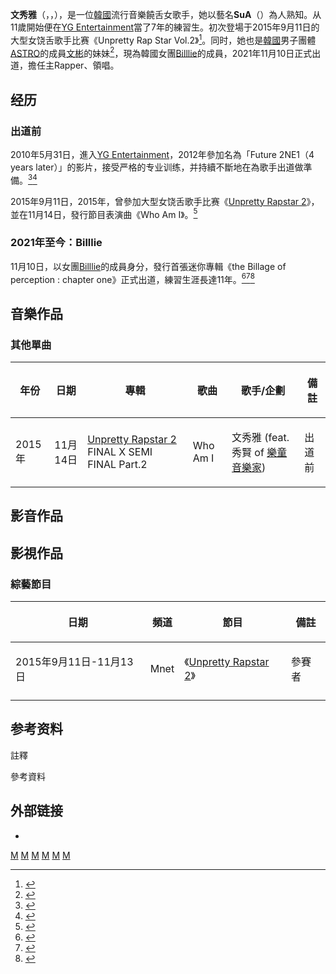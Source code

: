 {{for|Dreamcatcher成員|秀雅}}
{{藝人
|姓名 =  MOON SUA
|圖片 = 
|類型 = 女歌手
|本名 = 文秀雅
|外文名 = 문수아
|羅馬拼音 = Moon Su A
|暱稱 = SuA
|國籍 = {{KOR}}
|出生日期 = {{birth_date_and_age|1999|9|9}}<br>{{KOR}}[[忠清北道|忠清北道]][[清州市|清州市]]
|職業 = [[歌手|歌手]]、[[舞者|舞者]]
|語言 = [[韓語|韓語]]、[[英語|英語]] 
|教育程度 = {{link-ko|西原中學校|서원중학교 (충북)}}（畢業）<br>{{link-ko|新鳳高等學校|신봉고등학교}}（畢業）
|宗教信仰 = 
|親屬 =  [[文彬_(韓國歌手)|文彬]]（哥哥）
|音樂類型 = [[韓國流行音樂|K-pop]]、[[Hip_hop|Hip hop]]、[[R&B|R&B]]、[[Rapping|Rapping]]
|演奏樂器 = 
|出道地點 = {{KOR}} 
|出道作 = 《the Billage of perception : chapter one》
|出道日期 = {{KOR}} {{start date and age|2021|11|10}}
|代表作 = 
|活躍年代 = 2015年至今
|唱片公司 = 
|經紀公司 = [[MYSTIC_STORY|MYSTIC STORY]]
|網站 = 
|相關團體 = [[Billlie|Billlie]]
}}
{{Korean
| hangul = 문수아
| hanja = 文秀雅
| rr = Mun Sua
| mr = Mun Sua
| hangulstage = 수아
| rrstage = Sua
| mrstage = Sua
}}

'''文秀雅'''（{{lang-ko|문수아}}，{{lang-en|Moon Su A}}，{{bd|1999年|9月9日}}），是一位[[韓國|韓國]]流行音樂饒舌女歌手，她以藝名'''SuA'''（{{lang-ko|수아}}）為人熟知。从11歲開始便在[[YG_Entertainment|YG Entertainment]]當了7年的練習生。初次登場于2015年9月11日的大型女饶舌歌手比赛《Unpretty Rap Star Vol.2》<ref>{{cite web|url=http://silvia17895.pixnet.net/blog/post/42448888-'unpretty-rapstar-2'yg-girl-%EB%AC%B8%EC%88%98%EC%95%84(%E6%96%87%E7%A7%80%E9%9B%85)%E6%98%AF%E8%AA%B0%3F|title=YG練習生SUA即将参与《Unpretty Rap Star Vol.2》|date=2015-08-24|work=S-style|access-date=2021-12-20|archive-date=2021-11-14|archive-url=https://web.archive.org/web/20211114104525/https://silvia17895.pixnet.net/blog/post/42448888-%27unpretty-rapstar-2%27yg-girl-%eb%ac%b8%ec%88%98%ec%95%84%28%e6%96%87%e7%a7%80%e9%9b%85%29%e6%98%af%e8%aa%b0%3f|dead-url=no}}</ref>。同时，她也是[[韓國|韓國]]男子團體[[ASTRO_(韓國音樂團體)|ASTRO]]的成員[[文彬_(韓國歌手)|文彬]]的妹妹<ref>{{cite web|url=http://chinese.kpopstarz.com/articles/88406/20150828/wenxiuya.htm|title=《Unpretty Rapstar2》YG练习生文秀雅，原来是ASTRO文彬的妹妹|date=2015-08-18|work=kpopstarz|access-date=2016-01-11|archive-date=2017-06-27|archive-url=https://web.archive.org/web/20170627030907/http://chinese.kpopstarz.com/articles/88406/20150828/wenxiuya.htm|dead-url=no}}</ref>，現為韓國女團[[Billlie|Billlie]]的成員，2021年11月10日正式出道，擔任主Rapper、領唱。{{notetag|name=arirang|2021-11-15，Arirang Radio，Sound-K，SUA自我介紹：Main Rapper、Lead Vocal擔當。<ref name=arirang>{{Cite web|url=https://www.youtube.com/watch?v=IULUM57M9gE|title=Billlie (빌리) Self Introduction Sound K|date=2021-11-15|access-date=2021-11-16|archive-date=2021-11-19|archive-url=https://web.archive.org/web/20211119103923/https://www.youtube.com/watch?v=IULUM57M9gE|dead-url=no}}</ref>}}

== 经历 ==
===出道前===
2010年5月31日，進入[[YG_Entertainment|YG Entertainment]]，2012年參加名為「Future 2NE1（4 years later）」的影片，接受严格的专业训练，并持續不斷地在為歌手出道做準備。<ref>{{cite web|url=https://www.youtube.com/watch?v=J8vd6f-8Rm0|title=Future 2NE1 (4 years later)|date=2012-07-01|access-date=2021-11-14|archive-date=2016-11-29|archive-url=https://web.archive.org/web/20161129193647/https://www.youtube.com/watch?v=J8vd6f-8Rm0|dead-url=no}}</ref><ref>{{cite web|url=https://www.koreastardaily.com/tc/news/106519|title=YG公開過的練習生參加《Produce 48》，膽大坐冠軍寶座！|date=2018-06-17|work=koreastardaily|access-date=2021-11-14|archive-date=2021-11-14|archive-url=https://web.archive.org/web/20211114101904/https://www.koreastardaily.com/tc/news/106519|dead-url=no}}</ref>

2015年9月11日，2015年，曾參加大型女饶舌歌手比赛《[[Unpretty_Rapstar_2|Unpretty Rapstar 2]]》，並在11月14日，發行節目表演曲《Who Am I》。<ref>{{cite web|url=http://kpopn.com/2015/11/15/316737/|title=《Unpretty Rap Star 2》半決賽、決賽音源公開|date=2015-11-15|work=kpopn|access-date=2016-01-11|archive-url=https://web.archive.org/web/20151219154808/http://kpopn.com/2015/11/15/316737/|archive-date=2015-12-19|dead-url=yes}}</ref>

===2021年至今：Billlie===
11月10日，以女團[[Billlie|Billlie]]的成員身分，發行首張迷你專輯《the Billage of perception : chapter one》正式出道，練習生涯長達11年。<ref>{{Cite web|title='미스틱 첫 걸그룹' 빌리, 데뷔 전 팬송 'FLOWERLD' 이색 선공개|url=https://n.news.naver.com/entertain/article/109/0004499505|date=2021-10-28|accessdate=2021-10-31|work=news.naver|language=ko|archive-date=2021-11-04|archive-url=https://web.archive.org/web/20211104113745/https://n.news.naver.com/entertain/article/109/0004499505|dead-url=no}}</ref><ref name=name>{{Cite web|title=MYSTIC 首支女團 Billlie 正式出道！主打曲〈RING X RING〉MV 公開|url=https://luvkpop.com/news/music/20382/|accessdate=2021-11-11|date=|work=luvkpop|language=zht|archive-date=2021-11-12|archive-url=https://web.archive.org/web/20211112162409/https://luvkpop.com/news/music/20382/|dead-url=no}}</ref><ref name=predebut>{{cite web|url=https://www.kpopn.com/2021/11/13/mystic-story-new-girl-group-billlie-debut-song-ring-x-ring-mv|title=MYSTIC STORY 新女團 BILLLIE 出道曲《RING X RING》MVdate=2021-11-31|work=kpopn|access-date=2021-11-14|archive-date=2021-11-14|archive-url=https://web.archive.org/web/20211114101901/https://www.kpopn.com/2021/11/13/mystic-story-new-girl-group-billlie-debut-song-ring-x-ring-mv|dead-url=no}}</ref>

== 音樂作品 ==
{{For|Billlie作品|Billlie#音樂作品}}

=== 其他單曲===
{| class="wikitable"
!年份
!日期
!專輯
!歌曲
!歌手/企劃 
!備註
|-
|rowspan=2|2015年 
|11月14日||  [[Unpretty_Rapstar_2|Unpretty Rapstar 2]] FINAL X SEMI FINAL Part.2||Who Am I||文秀雅 (feat. 秀賢 of [[樂童音樂家|樂童音樂家]])||出道前
|}

== 影音作品 ==
{{For|Billlie作品|Billlie#影音作品}}

==影視作品==
{{For|Billlie作品|Billlie#影視作品}}

=== 綜藝節目 ===
{| class="wikitable sortable"
|-
! 日期 !! 頻道!! 節目 !! 備註
|-
| 2015年9月11日-11月13日 || Mnet||《[[Unpretty_Rapstar_2|Unpretty Rapstar 2]]》 || 參賽者
|-
|}

== 参考资料 ==
;註釋
{{ReflistH|2}}
{{NoteFoot}}
{{ReflistF}}

;參考資料
{{reflist|2}}

== 外部链接 ==
*{{Instagram|a_us_noom|MOON SUA}}

{{Billlie}}
{{Unpretty Rapstar}}

[[Category:Billlie|M]]
[[Category:MYSTIC_STORY|M]]
[[Category:韓國女歌手|M]]
[[Category:韓語流行音樂歌手|M]]
[[Category:韓國流行音樂歌手|M]]
[[Category:文姓|M]]